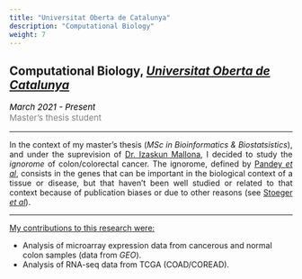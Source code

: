 ```yaml
---
title: "Universitat Oberta de Catalunya"
description: "Computational Biology"
weight: 7
---
```


<style>
    p {text-align: justify;}
</style>

## Computational Biology, <a href="https://estudis.uoc.edu/ca/masters-universitaris/bioinformatica-bioestadistica/" target="_blank"><em>Universitat Oberta de Catalunya</em></a>


<p style='font-size:15px;color:gray'><em style='color:black;'>*March 2021 - Present*</em><br>
Master's thesis student</p>

---

In the context of my master's thesis (*MSc in Bioinformatics & Biostatsistics*), and under the suprevision of [Dr. Izaskun Mallona](https://imallona.bitbucket.io/), I decided to study the *ignorome* of colon/colorectal cancer. The ignorome, defined by [Pandey *et al*](https://journals.plos.org/plosone/article?id=10.1371/journal.pone.0088889), consists in the genes that can be important in the biological context of a tissue or disease, but that haven't been well studied or related to that context because of publication biases or due to other reasons (see [Stoeger *et al*](https://doi.org/10.1371/journal.pbio.2006643)).

---

<ins>My contributions to this research were:</ins>

* Analysis of microarray expression data from cancerous and normal colon samples (data from *GEO*).
* Analysis of RNA-seq data from TCGA (COAD/COREAD).

<!--
* Build a list of CRC-specific genes and link them to publications using strinDB.
* Analysis of the interactivity of these genes.

* Build the colon cancer-related ignorome genes: analysis of microarray data from colon cancer and normal colon to define a list of genes putatively involved in colon cancer and linkage of that list to publications to define the ones that do not have any colon-related publication.



---

<ins>Master's thesis title:</ins>


---

<ins>Related publications:</ins>

-->

